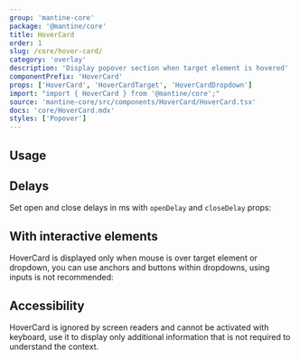 ```yaml
---
group: 'mantine-core'
package: '@mantine/core'
title: HoverCard
order: 1
slug: /core/hover-card/
category: 'overlay'
description: 'Display popover section when target element is hovered'
componentPrefix: 'HoverCard'
props: ['HoverCard', 'HoverCardTarget', 'HoverCardDropdown']
import: "import { HoverCard } from '@mantine/core';"
source: 'mantine-core/src/components/HoverCard/HoverCard.tsx'
docs: 'core/HoverCard.mdx'
styles: ['Popover']
---
```



## Usage

<Demo data={HoverCardDemos.usage} />

## Delays

Set open and close delays in ms with `openDelay` and `closeDelay` props:

<Demo data={HoverCardDemos.delay} />

## With interactive elements

HoverCard is displayed only when mouse is over target element or dropdown,
you can use anchors and buttons within dropdowns, using inputs is not recommended:

<Demo data={HoverCardDemos.profile} />

## Accessibility

HoverCard is ignored by screen readers and cannot be activated with keyboard, use it to display only additional information
that is not required to understand the context.
